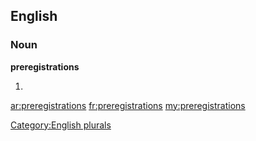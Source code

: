 ==English==

===Noun===
'''preregistrations'''

# {{plural of|[[preregistration]]}}

[[Category:English plurals]]

[[ar:preregistrations]]
[[fr:preregistrations]]
[[my:preregistrations]]